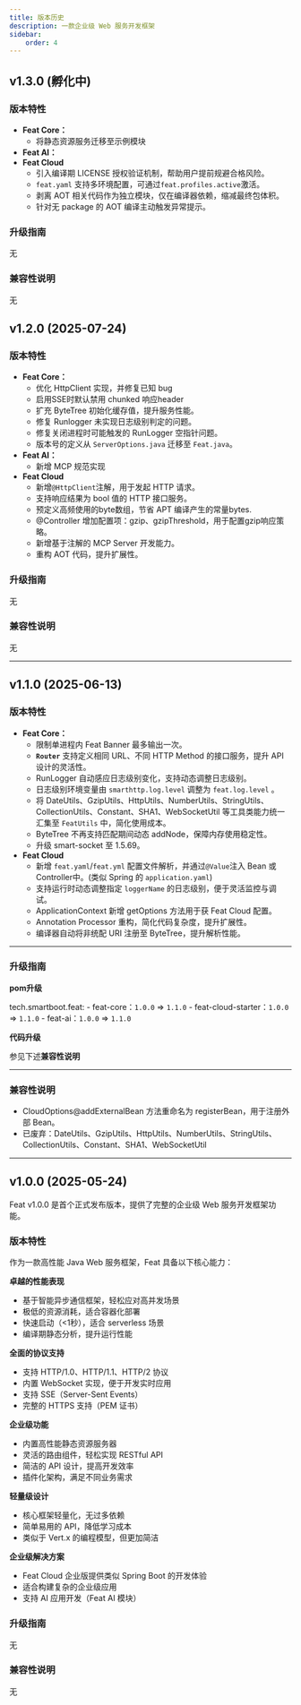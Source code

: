 ```yaml
---
title: 版本历史
description: 一款企业级 Web 服务开发框架
sidebar:
    order: 4
---
```



## v1.3.0 (孵化中)
### 版本特性
- **Feat Core：**
    - 将静态资源服务迁移至示例模块
- **Feat AI：**
- **Feat Cloud**
    - 引入编译期 LICENSE 授权验证机制，帮助用户提前规避合格风险。
    - `feat.yaml` 支持多环境配置，可通过`feat.profiles.active`激活。
    - 剥离 AOT 相关代码作为独立模块，仅在编译器依赖，缩减最终包体积。
    - 针对无 package 的 AOT 编译主动触发异常提示。

### 升级指南
无
### 兼容性说明
无

## v1.2.0 (2025-07-24)

### 版本特性
- **Feat Core：**
    - 优化 HttpClient 实现，并修复已知 bug
    - 启用SSE时默认禁用 chunked 响应header
    - 扩充 ByteTree 初始化缓存值，提升服务性能。
    - 修复 Runlogger 未实现日志级别判定的问题。
    - 修复关闭进程时可能触发的 RunLogger 空指针问题。
    - 版本号的定义从 `ServerOptions.java` 迁移至 `Feat.java`。
- **Feat AI：**
    - 新增 MCP 规范实现
- **Feat Cloud**
  - 新增`@HttpClient`注解，用于发起 HTTP 请求。
  - 支持响应结果为 bool 值的 HTTP 接口服务。
  - 预定义高频使用的byte数组，节省 APT 编译产生的常量bytes.
  - @Controller 增加配置项：gzip、gzipThreshold，用于配置gzip响应策略。
  - 新增基于注解的 MCP Server 开发能力。
  - 重构 AOT 代码，提升扩展性。
### 升级指南
无
### 兼容性说明
无

---

## v1.1.0 (2025-06-13)

### 版本特性

- **Feat Core：**
    - 限制单进程内 Feat Banner 最多输出一次。
    - **`Router`** 支持定义相同 URL、不同 HTTP Method 的接口服务，提升 API 设计的灵活性。
    - RunLogger 自动感应日志级别变化，支持动态调整日志级别。
    - 日志级别环境变量由 `smarthttp.log.level` 调整为 `feat.log.level` 。
    - 将 DateUtils、GzipUtils、HttpUtils、NumberUtils、StringUtils、CollectionUtils、Constant、SHA1、WebSocketUtil 等工具类能力统一汇集至 `FeatUtils` 中，简化使用成本。
    - ByteTree 不再支持匹配期间动态 addNode，保障内存使用稳定性。
    - 升级 smart-socket 至 1.5.69。
- **Feat Cloud**
  - 新增 `feat.yaml`/`feat.yml` 配置文件解析，并通过`@Value`注入 Bean 或 Controller中。(类似 Spring 的 `application.yaml`)
  - 支持运行时动态调整指定 `loggerName` 的日志级别，便于灵活监控与调试。
  - ApplicationContext 新增 getOptions 方法用于获 Feat Cloud 配置。
  - Annotation Processor 重构，简化代码复杂度，提升扩展性。
  - 编译器自动将非统配 URI 注册至 ByteTree，提升解析性能。

---

### 升级指南

**pom升级**

tech.smartboot.feat:
    - feat-core：`1.0.0` => `1.1.0`
    - feat-cloud-starter：`1.0.0` => `1.1.0`
    - feat-ai：`1.0.0` => `1.1.0`

**代码升级**

参见下述**兼容性说明**

----
### 兼容性说明
- CloudOptions@addExternalBean 方法重命名为 registerBean，用于注册外部 Bean。
- 已废弃：DateUtils、GzipUtils、HttpUtils、NumberUtils、StringUtils、CollectionUtils、Constant、SHA1、WebSocketUtil

---
## v1.0.0 (2025-05-24)

Feat v1.0.0 是首个正式发布版本，提供了完整的企业级 Web 服务开发框架功能。

### 版本特性
作为一款高性能 Java Web 服务框架，Feat 具备以下核心能力：

**卓越的性能表现**
- 基于智能异步通信框架，轻松应对高并发场景
- 极低的资源消耗，适合容器化部署
- 快速启动（&lt;1秒），适合 serverless 场景
- 编译期静态分析，提升运行性能

**全面的协议支持**

- 支持 HTTP/1.0、HTTP/1.1、HTTP/2 协议
- 内置 WebSocket 实现，便于开发实时应用
- 支持 SSE（Server-Sent Events）
- 完整的 HTTPS 支持（PEM 证书）

**企业级功能**
- 内置高性能静态资源服务器
- 灵活的路由组件，轻松实现 RESTful API
- 简洁的 API 设计，提高开发效率
- 插件化架构，满足不同业务需求

**轻量级设计**
- 核心框架轻量化，无过多依赖
- 简单易用的 API，降低学习成本
- 类似于 Vert.x 的编程模型，但更加简洁

**企业级解决方案**
- Feat Cloud 企业版提供类似 Spring Boot 的开发体验
- 适合构建复杂的企业级应用
- 支持 AI 应用开发（Feat AI 模块）

### 升级指南
无
### 兼容性说明
无
